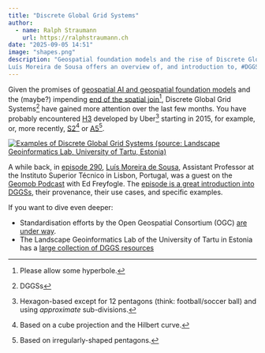 ```yaml
---
title: "Discrete Global Grid Systems"
author:
  - name: Ralph Straumann
    url: https://ralphstraumann.ch
date: "2025-09-05 14:51"
image: "shapes.png"
description: "Geospatial foundation models and the rise of Discrete Global Grid Systems (DGGS) are reshaping how we think about, and interact with, spatial data. In an episode of the #Geomob podcast, 
Luís Moreira de Sousa offers an overview of, and introduction to, #DGGS-s and their use-cases."
---
```


Given the promises of [geospatial AI and geospatial foundation models](https://www.ogc.org/initiatives/ai-dggs-pilot/) and the (maybe?) impending [end of the spatial join](https://spatialists.ch/posts/2025/08/06-the-spatial-join/)[^hyperbole], 
Discrete Global Grid Systems^[DGGSs] have gained more attention over the last 
few months. You have probably encountered [H3](https://h3geo.org/) developed by 
Uber[^hex] starting in 2015, for example, or, more recently, 
[S2](http://s2geometry.io/)[^s2] or [A5](https://a5geo.org/)[^penta]. 

[![Examples of Discrete Global Grid Systems (source: Landscape Geoinformatics Lab, University of Tartu, Estonia)](dggs.jpg "Examples of Discrete Global Grid Systems (source: Landscape Geoinformatics Lab, University of Tartu, Estonia)")](https://github.com/LandscapeGeoinformatics/awesome-discrete-global-grid-systems)

A while back, in [episode 290](https://thegeomob.com/podcast/episode-290), [Luís Moreira de Sousa](https://mastodon.social/@luis_de_sousa), Assistant Professor at the Instituto Superior Técnico in Lisbon, Portugal, was a guest on the [Geomob Podcast](https://thegeomob.com/podcast) with 
Ed Freyfogle. The [episode is a great introduction into DGGSs](https://thegeomob.com/podcast/episode-290), their provenance, their use 
cases, and specific examples. 

If you want to dive even deeper: 

- Standardisation efforts by the Open Geospatial Consortium (OGC) [are under way](https://docs.ogc.org/as/20-040r3/20-040r3.html).
- The Landscape Geoinformatics Lab of the University of Tartu in Estonia has a [large collection of DGGS resources](https://github.com/LandscapeGeoinformatics/awesome-discrete-global-grid-systems)

[^hyperbole]: Please allow some hyperbole.
[^hex]: Hexagon-based except for 12 pentagons (think: football/soccer ball) and using *approximate* sub-divisions.
[^s2]: Based on a cube projection and the Hilbert curve.
[^penta]: Based on irregularly-shaped pentagons. 